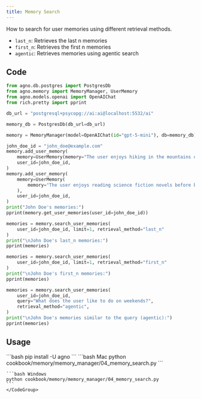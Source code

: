 ```yaml
---
title: Memory Search
---
```


How to search for user memories using different retrieval methods.

- `last_n`: Retrieves the last n memories
- `first_n`: Retrieves the first n memories
- `agentic`: Retrieves memories using agentic search

## Code

```python memory_manager/memory_search.py
from agno.db.postgres import PostgresDb
from agno.memory import MemoryManager, UserMemory
from agno.models.openai import OpenAIChat
from rich.pretty import pprint

db_url = "postgresql+psycopg://ai:ai@localhost:5532/ai"

memory_db = PostgresDb(db_url=db_url)

memory = MemoryManager(model=OpenAIChat(id="gpt-5-mini"), db=memory_db)

john_doe_id = "john_doe@example.com"
memory.add_user_memory(
    memory=UserMemory(memory="The user enjoys hiking in the mountains on weekends"),
    user_id=john_doe_id,
)
memory.add_user_memory(
    memory=UserMemory(
        memory="The user enjoys reading science fiction novels before bed"
    ),
    user_id=john_doe_id,
)
print("John Doe's memories:")
pprint(memory.get_user_memories(user_id=john_doe_id))

memories = memory.search_user_memories(
    user_id=john_doe_id, limit=1, retrieval_method="last_n"
)
print("\nJohn Doe's last_n memories:")
pprint(memories)

memories = memory.search_user_memories(
    user_id=john_doe_id, limit=1, retrieval_method="first_n"
)
print("\nJohn Doe's first_n memories:")
pprint(memories)

memories = memory.search_user_memories(
    user_id=john_doe_id,
    query="What does the user like to do on weekends?",
    retrieval_method="agentic",
)
print("\nJohn Doe's memories similar to the query (agentic):")
pprint(memories)

```

## Usage

<Steps>
  <Snippet file="create-venv-step.mdx" />

  <Step title="Install libraries">
    ```bash
    pip install -U agno
    ```
  </Step>

  <Step title="Run Example">
    <CodeGroup>
    ```bash Mac
    python cookbook/memory/memory_manager/04_memory_search.py
    ```

    ```bash Windows
    python cookbook/memory/memory_manager/04_memory_search.py
    ```
    </CodeGroup>
  </Step>
</Steps>